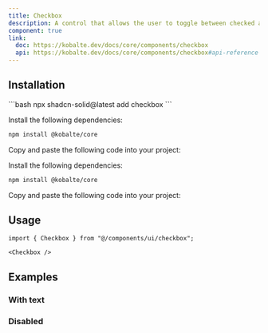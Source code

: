 ```yaml
---
title: Checkbox
description: A control that allows the user to toggle between checked and not checked.
component: true
link:
  doc: https://kobalte.dev/docs/core/components/checkbox
  api: https://kobalte.dev/docs/core/components/checkbox#api-reference
---
```



<ComponentPreview name="checkbox-demo" code={DemoCode} client:only="solid-js" />

## Installation

<ComponentInstallation client:load>

<Fragment slot="cli">
```bash
npx shadcn-solid@latest add checkbox
```
</Fragment>

<Step slot="tw">

<StepItem>Install the following dependencies:</StepItem>
```bash
npm install @kobalte/core
```

<StepItem>Copy and paste the following code into your project:</StepItem>
<RawCode code={TwRawCode} client:load />

</Step>

<Step slot="uno">

<StepItem>Install the following dependencies:</StepItem>
```bash
npm install @kobalte/core
```

<StepItem>Copy and paste the following code into your project:</StepItem>
<RawCode code={UnoRawCode} client:load />

</Step>

</ComponentInstallation>

## Usage

```tsx
import { Checkbox } from "@/components/ui/checkbox";
```

```tsx
<Checkbox />
```

## Examples

### With text

<ComponentPreview name="checkbox-with-text" code={DemoCode2} client:only="solid-js" />

### Disabled

<ComponentPreview name="checkbox-disabled" code={DemoCode3} client:only="solid-js" />
